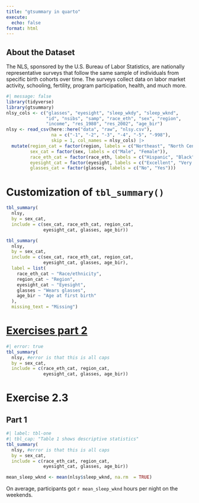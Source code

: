 ```yaml
---
title: "gtsummary in quarto"
execute: 
  echo: false
format: html
---
```

## About the Dataset
The NLS, sponsored by the U.S. Bureau of Labor Statistics, are nationally representative surveys that follow the same sample of individuals from specific birth cohorts over time. The surveys collect data on labor market activity, schooling, fertility, program participation, health, and much more. 
```r
#| message: false
library(tidyverse)
library(gtsummary)
nlsy_cols <- c("glasses", "eyesight", "sleep_wkdy", "sleep_wknd", 
               "id", "nsibs", "samp", "race_eth", "sex", "region", 
               "income", "res_1980", "res_2002", "age_bir")
nlsy <- read_csv(here::here("data", "raw", "nlsy.csv"), 
                 na = c("-1", "-2", "-3", "-4", "-5", "-998"),
                 skip = 1, col_names = nlsy_cols) |> 
  mutate(region_cat = factor(region, labels = c("Northeast", "North Central", "South", "West")),
         sex_cat = factor(sex, labels = c("Male", "Female")),
         race_eth_cat = factor(race_eth, labels = c("Hispanic", "Black", "Non-Black, Non-Hispanic")),
         eyesight_cat = factor(eyesight, labels = c("Excellent", "Very good", "Good", "Fair", "Poor")),
         glasses_cat = factor(glasses, labels = c("No", "Yes"))) 
```

# Customization of `tbl_summary()`

```r
tbl_summary(
  nlsy,
  by = sex_cat,
  include = c(sex_cat, race_eth_cat, region_cat,
              eyesight_cat, glasses, age_bir))
```

```r
tbl_summary(
  nlsy,
  by = sex_cat,
  include = c(sex_cat, race_eth_cat, region_cat,
              eyesight_cat, glasses, age_bir),
  label = list(
    race_eth_cat ~ "Race/ethnicity",
    region_cat ~ "Region",
    eyesight_cat ~ "Eyesight",
    glasses ~ "Wears glasses",
    age_bir ~ "Age at first birth"
  ),
  missing_text = "Missing")
```

# <u> Exercises part 2</u>
```r
#| error: true
tbl_summary(
  nlsy, #error is that this is all caps 
  by = sex_cat,
  include = c(race_eth_cat, region_cat,
              eyesight_cat, glasses, age_bir))
```

# Exercise 2.3

## Part 1
```r
#| label: tbl-one
#| tbl_cap: "Table 1 shows descriptive statistics"
tbl_summary(
  nlsy, #error is that this is all caps 
  by = sex_cat,
  include = c(race_eth_cat, region_cat,
              eyesight_cat, glasses, age_bir))
```


```r
mean_sleep_wknd <- mean(nlsy$sleep_wknd, na.rm  = TRUE)
```

On average, participants got `r mean_sleep_wknd` hours per night on the weekends. 
